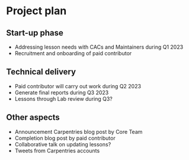 # Project plan

## Start-up phase
<!--
Covering the planning phase, this section should provide a relatively detailed plan of how work will start on the project. This section is important because projects need to get up and running quickly.


 - [ ] Setting up collaboration platform inc. code for contributors etc.
 - [ ] Licence decisions
 - [ ] Reporting framework
-->

- Addressing lesson needs with CACs and Maintainers during Q1 2023
- Recruitment and onboarding of paid contributor

## Technical delivery
<!--
Covering the actual delivery of the project this section should provide at least a high-level the implementation. 

Including target dates is really important as you need to be committed and the ISC need to have a means of tracking delivery
-->

- Paid contributor will carry out work during Q2 2023
- Generate final reports during Q3 2023
- Lessons through Lab review during Q3?

## Other aspects
<!--
Covering non-technical activities like on-going publicity, paper preparation, discussion groups etc. that might be required to facilitate successful delivery of the project.

 - [ ] Announcement post
 - [ ] Delivery blog post
 - [ ] Twitter
 - [ ] UseR!
 - [ ] ISC meetings
-->

- Announcement Carpentries blog post by Core Team
- Completion blog post by paid contributor
- Collaborative talk on updating lessons?
- Tweets from Carpentries accounts
